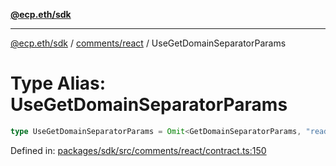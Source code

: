 [**@ecp.eth/sdk**](../../../index.mdx)

***

[@ecp.eth/sdk](/sdk-reference/index.mdx) / [comments/react](/sdk-reference/comments/react/index.mdx) / UseGetDomainSeparatorParams

# Type Alias: UseGetDomainSeparatorParams

```ts
type UseGetDomainSeparatorParams = Omit<GetDomainSeparatorParams, "readContract">;
```

Defined in: [packages/sdk/src/comments/react/contract.ts:150](https://github.com/ecp-eth/comments-monorepo/blob/main/packages/sdk/src/comments/react/contract.ts#L150)
